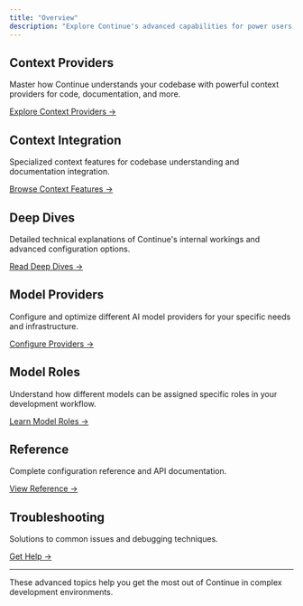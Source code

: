 ```yaml
---
title: "Overview"
description: "Explore Continue's advanced capabilities for power users and complex development scenarios."
---
```


## Context Providers[​](#context-providers "Direct link to Context Providers")

Master how Continue understands your codebase with powerful context providers for code, documentation, and more.

[Explore Context Providers →](/customize/custom-providers)

## Context Integration[​](#context-integration "Direct link to Context Integration")

Specialized context features for codebase understanding and documentation integration.

[Browse Context Features →](/customization/overview#codebase-context)

## Deep Dives[​](#deep-dives "Direct link to Deep Dives")

Detailed technical explanations of Continue's internal workings and advanced configuration options.

[Read Deep Dives →](/customization/overview#configuration)

## Model Providers[​](#model-providers "Direct link to Model Providers")

Configure and optimize different AI model providers for your specific needs and infrastructure.

[Configure Providers →](/customization/models#openai)

## Model Roles[​](#model-roles "Direct link to Model Roles")

Understand how different models can be assigned specific roles in your development workflow.

[Learn Model Roles →](/customize/model-roles)

## Reference[​](#reference "Direct link to Reference")

Complete configuration reference and API documentation.

[View Reference →](/reference)

## Troubleshooting[​](#troubleshooting "Direct link to Troubleshooting")

Solutions to common issues and debugging techniques.

[Get Help →](/troubleshooting)

***

These advanced topics help you get the most out of Continue in complex development environments.

